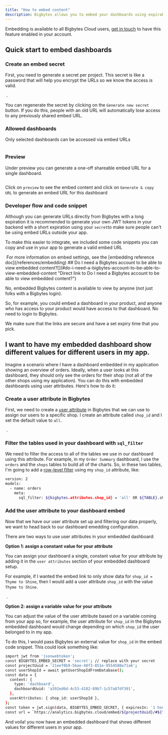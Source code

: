 ```yaml
---
title: "How to embed content"
description: Bigbytes allows you to embed your dashboards using expirable URLs and tokens (embed URLs from now on). This is a great way to enable self-serve analytics in your own application and platform by leveraging the insights you've got in Bigbytes and making them available to your own users.
---
```



<Info>

Embedding is available to all Bigbytes Cloud users, [get in touch](https://bigbytes.typeform.com/to/BujU5wg5) to have this feature enabled in your account.
</Info>

## Quick start to embed dashboards[](#quick-start-to-embed-dashboards "Direct link to Quick start to embed dashboards")

### Create an embed secret[](#create-an-embed-secret "Direct link to Create an embed secret")

First, you need to generate a secret per project. This secret is like a password that will help you encrypt the URLs so we know the access is valid.
<Frame>
  <img src="/images/guides/embed-create-secret-fbb86d6bcb70f4d004c48adb3c107922.png" alt=""/>
</Frame>
.

You can regenerate the secret by clicking on the `Generate new secret` button. If you do this, people with an old URL will automatically lose access to any previously shared embed URL.

### Allowed dashboards[](#allowed-dashboards "Direct link to Allowed dashboards")

Only selected dashboards can be accessed via embed URLs
<Frame>
  <img src="/images/guides/embed-add-dashboard-cb6bef5fde69ba9d6eaeb693744d75cc.png" alt=""/>
</Frame>


### Preview[](#preview "Direct link to Preview")

Under preview you can generate a one-off shareable embed URL for a single dashboard.
<Frame>
  <img src="/images/guides/embed-preview-6add607fe9348ed49483ae487235bd50.png" alt=""/>
</Frame>


Click on `preview` to see the embed content and click on `Generate & copy URL` to generate an embed URL for this dashboard

### Developer flow and code snippet[](#developer-flow-and-code-snippet "Direct link to Developer flow and code snippet")

Although you can generate URLs directly from Bigbytes with a long expiration it is recommended to generate your own JWT tokens in your backend with a short expiration using your `secret`to make sure people can't be using embed URLs outside your app.

To make this easier to integrate, we included some code snippets you can copy and use in your app to generate a valid embed URL

<Frame>
  <img src="/images/guides/embed-developer-dcdab9d9082069f5ade377284254319c.png" alt=""/>
</Frame>



<Info>
For more information on embed settings, see the [embedding reference doc](/references/embedding)
</Info>
## Do I need a Bigbytes account to be able to view embedded content?[](#do-i-need-a-bigbytes-account-to-be-able-to-view-embedded-content "Direct link to Do I need a Bigbytes account to be able to view embedded content?")

No, embedded Bigbytes content is available to view by anyone (not just folks with a Bigbytes login).

So, for example, you could embed a dashboard in your product, and anyone who has access to your product would have access to that dashboard. No need to login to Bigbytes.

We make sure that the links are secure and have a set expiry time that you pick.

## I want to have my embedded dashboard show different values for different users in my app.[](#i-want-to-have-my-embedded-dashboard-show-different-values-for-different-users-in-my-app "Direct link to I want to have my embedded dashboard show different values for different users in my app.")

Imagine a scenario where I have a dashboard embedded in my application showing an overview of orders. Ideally, when a user looks at this dashboard, they should only see the orders for their shop (not all of the other shops using my application). You can do this with embedded dashboards using user attributes. Here's how to do it:

### Create a user attribute in Bigbytes[](#create-a-user-attribute-in-bigbytes "Direct link to Create a user attribute in Bigbytes")

First, we need to create a [user attribute](/references/user-attributes) in Bigbytes that we can use to assign our users to a specific shop. I create an attribute called `shop_id` and I set the default value to `all`.

<Frame>
  <img src="/images/guides/create-user-attribute-b48ba33d6b224fc7782c87d9a123fb3e.png" alt=""/>
</Frame>
.

### Filter the tables used in your dashboard with `sql_filter`[](#filter-the-tables-used-in-your-dashboard-with-sql%5Ffilter "Direct link to filter-the-tables-used-in-your-dashboard-with-sql_filter")

We need to filter the access to all of the tables we use in our dashboard using this attribute. For example, in my `Order Summary` dashboard, I use the `orders` and the `shops` tables to build all of the charts. So, in these two tables, I'm going to add a [row-level filter](#../references/user-attributes#1-row-filtering-with-sql%5Ffilter) using my `shop_id` attribute, like:

```bash
version: 2
models:
  - name: orders
    meta:
      sql_filter: ${bigbytes.attributes.shop_id} = 'all' OR ${TABLE}.shop_id = ${bigbytes.attributes.shop_id}

```

### Add the user attribute to your dashboard embed[](#add-the-user-attribute-to-your-dashboard-embed "Direct link to Add the user attribute to your dashboard embed")

Now that we have our user attribute set up and filtering our data properly, we want to head back to our dashboard emedding configuration.

There are two ways to use user attributes in your embedded dashboard:

**Option 1: assign a constant value for your attribute**

You can assign your dashboard a single, constant value for your attribute by adding it in the `user attributes` section of your embedded dashboard setup.

For example, if I wanted the embed link to only show data for `shop_id = Thyme to Shine`, then I would add a user attribute `shop_id` with the value `Thyme to Shine`.

<Frame>
  <img src="/images/guides/dashboard-embed-attribute-8fff8e08fcff859fff80283c5b0b33ad.png" alt=""/>
</Frame>
.

**Option 2: assign a variable value for your attribute**

You can adjust the value of the user attribute based on a variable coming from your app so, for example, the user attribute for `shop_id` in the Bigbytes embedded dashboard would change depending on which `shop_id` the user belonged to in my app.

To do this, I would pass Bigbytes an external value for `shop_id` in the embed code snippet. This could look something like:

```bash
import jwt from 'jsonwebtoken';
const BIGBYTES_EMBED_SECRET = 'secret'; // replace with your secret
const projectUuid = '21eef0b9-5bae-40f3-851e-9554588e71a6';
const userShopId = await getUserShopIdFromDatabase();
const data = {
  content: {
    type: 'dashboard',
    dashboardUuid: 'a392ed6d-4c53-4102-89b7-1c57a87df391',
  },
  userAttributes: { shop_id: userShopId },
};
const token = jwt.sign(data, BIGBYTES_EMBED_SECRET, { expiresIn: '1 hour' });
const url = `https://analytics.bigbytes.cloud/embed/${projectUuid}/#${token}`;

```

And voila! you now have an embedded dashboard that shows different values for different users in your app.
